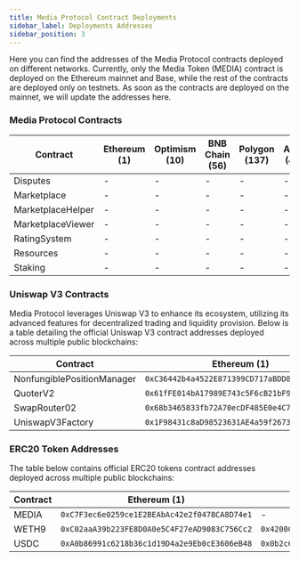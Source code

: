 ```yaml
---
title: Media Protocol Contract Deployments
sidebar_label: Deployments Addresses
sidebar_position: 3
---
```


Here you can find the addresses of the Media Protocol contracts deployed on different networks. Currently, only the Media Token (MEDIA) contract is deployed on the Ethereum mainnet and Base, while the rest of the contracts are deployed only on testnets. As soon as the contracts are deployed on the mainnet, we will update the addresses here.

### Media Protocol Contracts

| Contract            | Ethereum (1)                                 | Optimism (10) | BNB Chain (56) | Polygon (137) | Arbitrum (42161) | Base (8453)                                  | Base Sepolia (84532)                         | Ethereum Sepolia (11155111)                  |
|---------------------|----------------------------------------------|---------------|----------------|---------------|------------------|----------------------------------------------|----------------------------------------------|----------------------------------------------|
| Disputes            | -                                            | -             | -              | -             | -                | -                                            | `0x983A1BA3b44D0F0cBfF01F09206bbbfFcaE4b77d` | `0x1Bf7f9332c43289cfAEA6b791f89BD6156Aab843` |
| Marketplace         | -                                            | -             | -              | -             | -                | -                                            | `0x124dD221B64cED232Bb55139c0C1Be41c2D1867b` | `0x34A9E7E0dbf7d196b80492A71b7D2799920f5570` |
| MarketplaceHelper   | -                                            | -             | -              | -             | -                | -                                            | `0xF38C57560c24a1CbDA01dc7311dDe24aC15CbcB5` | `0x56206F1E4107f873Af63089b52e7401572A300A2` |
| MarketplaceViewer   | -                                            | -             | -              | -             | -                | -                                            | `0x22E8597D7AEAF3D7C63f3B61faBd8f788280b459` | `0xf6AD956e3bC0d29c48Ed85C1ECd1d7f64b18f0ae` |
| RatingSystem        | -                                            | -             | -              | -             | -                | -                                            | `0xce02f19993d13bc72aeaDc9aF8D3cC6AFD0ddAE3` | `0x22b2505658e09FAF4A905105328b18FE0680F48F` |
| Resources           | -                                            | -             | -              | -             | -                | -                                            | `0x6A1642742506d09889c4BDdD93C90e6c86F7c232` | `0xC7F3ec6e0259ce1E2BEAbAc42e2f0478CA8D74e1` |
| Staking             | -                                            | -             | -              | -             | -                | -                                            | `0x77922D037e74C9bA2EDfc1019329BeE741563372` | `0x6A1642742506d09889c4BDdD93C90e6c86F7c232` |

### Uniswap V3 Contracts

Media Protocol leverages Uniswap V3 to enhance its ecosystem, utilizing its advanced features for decentralized trading and liquidity provision. Below is a table detailing the official Uniswap V3 contract addresses deployed across multiple public blockchains:

| Contract                      | Ethereum (1)                                 | Optimism (10)                                | BNB Chain (56)                               | Polygon (137)                                | Arbitrum (42161)                             | Base (8453)                                  | Base Sepolia (84532)                         | Ethereum Sepolia (11155111)                  |
|-------------------------------|----------------------------------------------|----------------------------------------------|----------------------------------------------|----------------------------------------------|----------------------------------------------|----------------------------------------------|----------------------------------------------|----------------------------------------------|
| NonfungiblePositionManager    | `0xC36442b4a4522E871399CD717aBDD847Ab11FE88` | `0xC36442b4a4522E871399CD717aBDD847Ab11FE88` | `0x7b8A01B39D58278b5DE7e48c8449c9f4F5170613` | `0xC36442b4a4522E871399CD717aBDD847Ab11FE88` | `0xC36442b4a4522E871399CD717aBDD847Ab11FE88` | `0x03a520b32C04BF3bEEf7BEb72E919cf822Ed34f1` | `0x27F971cb582BF9E50F397e4d29a5C7A34f11faA2` | `0x1238536071E1c677A632429e3655c799b22cDA52` |
| QuoterV2                      | `0x61fFE014bA17989E743c5F6cB21bF9697530B21e` | `0x61fFE014bA17989E743c5F6cB21bF9697530B21e` | `0x78D78E420Da98ad378D7799bE8f4AF69033EB077` | `0x61fFE014bA17989E743c5F6cB21bF9697530B21e` | `0x61fFE014bA17989E743c5F6cB21bF9697530B21e` | `0x3d4e44Eb1374240CE5F1B871ab261CD16335B76a` | `0xC5290058841028F1614F3A6F0F5816cAd0df5E27` | `0xEd1f6473345F45b75F8179591dd5bA1888cf2FB3` |
| SwapRouter02                  | `0x68b3465833fb72A70ecDF485E0e4C7bD8665Fc45` | `0x68b3465833fb72A70ecDF485E0e4C7bD8665Fc45` | `0xB971eF87ede563556b2ED4b1C0b0019111Dd85d2` | `0x68b3465833fb72A70ecDF485E0e4C7bD8665Fc45` | `0x68b3465833fb72A70ecDF485E0e4C7bD8665Fc45` | `0x2626664c2603336E57B271c5C0b26F421741e481` | `0x94cC0AaC535CCDB3C01d6787D6413C739ae12bc4` | `0x3bFA4769FB09eefC5a80d6E87c3B9C650f7Ae48E` |
| UniswapV3Factory              | `0x1F98431c8aD98523631AE4a59f267346ea31F984` | `0x1F98431c8aD98523631AE4a59f267346ea31F984` | `0xdB1d10011AD0Ff90774D0C6Bb92e5C5c8b4461F7` | `0x1F98431c8aD98523631AE4a59f267346ea31F984` | `0x1F98431c8aD98523631AE4a59f267346ea31F984` | `0x33128a8fC17869897dcE68Ed026d694621f6FDfD` | `0x4752ba5DBc23f44D87826276BF6Fd6b1C372aD24` | `0x0227628f3F023bb0B980b67D528571c95c6DaC1c` |


### ERC20 Token Addresses

The table below contains official ERC20 tokens contract addresses deployed across multiple public blockchains:

| Contract | Ethereum (1)                                 | Optimism (10)                                | BNB Chain (56)                               | Polygon (137)                                | Arbitrum (42161)                             | Base (8453)                                  | Base Sepolia (84532)                         | Ethereum Sepolia (11155111)                  |
|----------|----------------------------------------------|----------------------------------------------|----------------------------------------------|----------------------------------------------|----------------------------------------------|----------------------------------------------|----------------------------------------------|----------------------------------------------|
| MEDIA    | `0xC7F3ec6e0259ce1E2BEAbAc42e2f0478CA8D74e1` | -                                            | -                                            | -                                            | -                                            | `0x6E51B3a19F114013E5Dc09D0477a536c7E4e0207` | `0xC7F3ec6e0259ce1E2BEAbAc42e2f0478CA8D74e1` | `0x4993d8C4263bc32A608F669547D0Bc4Ac2a67e40` |
| WETH9    | `0xC02aaA39b223FE8D0A0e5C4F27eAD9083C756Cc2` | `0x4200000000000000000000000000000000000006` | `0xbb4CdB9CBd36B01bD1cBaEBF2De08d9173bc095c` | `0x0d500B1d8E8eF31E21C99d1Db9A6444d3ADf1270` | `0x82aF49447D8a07e3bd95BD0d56f35241523fBab1` | `0x4200000000000000000000000000000000000006` | `0x4200000000000000000000000000000000000006` | `0xfFf9976782d46CC05630D1f6eBAb18b2324d6B14` |
| USDC     | `0xA0b86991c6218b36c1d19D4a2e9Eb0cE3606eB48` | `0x0b2c639c533813f4aa9d7837caf62653d097ff85` | `0x8AC76a51cc950d9822D68b83fE1Ad97B32Cd580d` | `0x3c499c542cEF5E3811e1192ce70d8cC03d5c3359` | `0xaf88d065e77c8cC2239327C5EDb3A432268e5831` | `0x833589fCD6eDb6E08f4c7C32D4f71b54bdA02913` | `0x036CbD53842c5426634e7929541eC2318f3dCF7e` | `0x1c7d4b196cb0c7b01d743fbc6116a902379c7238` |